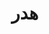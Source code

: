 
<Meta title="RahsazAdmin/Header/Docs" />

<div className="sb-container">
  <div className="sb-section-title">
   <h1>هدر</h1>
  </div>
</div>

<style>
  {`
    .sb-container {
      margin-bottom: 48px;
    }
    .sb-section-title {
      margin-bottom: 32px;
    }
  `}
</style>

